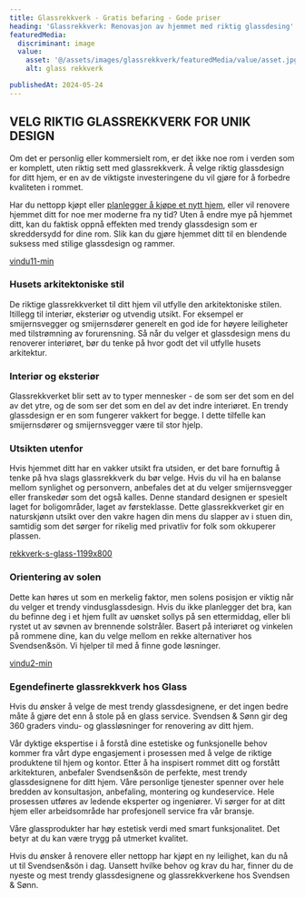 ```yaml
---
title: Glassrekkverk - Gratis befaring - Gode priser
heading: 'Glassrekkverk: Renovasjon av hjemmet med riktig glassdesing'
featuredMedia:
  discriminant: image
  value:
    asset: '@/assets/images/glassrekkverk/featuredMedia/value/asset.jpg'
    alt: glass rekkverk

publishedAt: 2024-05-24
---
```


## VELG RIKTIG GLASSREKKVERK FOR UNIK DESIGN

Om det er personlig eller kommersielt rom, er det ikke noe rom i verden som er komplett, uten riktig sett med glassrekkverk. Å velge riktig glassdesign for ditt hjem, er en av de viktigste investeringene du vil gjøre for å forbedre kvaliteten i rommet.

Har du nettopp kjøpt eller [planlegger å kjøpe et nytt hjem](http://meglerportalen.no), eller vil renovere hjemmet ditt for noe mer moderne fra ny tid? Uten å endre mye på hjemmet ditt, kan du faktisk oppnå effekten med trendy glassdesign som er skreddersydd for dine rom. Slik kan du gjøre hjemmet ditt til en blendende suksess med stilige glassdesign og rammer.

[vindu11-min](https://cdn.sanity.io/images/csbn9wp4/transformed-data/1c48f25c3ca1cd4600086940c25b1bd7d16d9f9f-1000x800.png)

### Husets arkitektoniske stil

De riktige glassrekkverket til ditt hjem vil utfylle den arkitektoniske stilen. Itillegg til interiør, eksteriør og utvendig utsikt. For eksempel er smijernsvegger og smijernsdører generelt en god ide for høyere leiligheter med tilstrømning av forurensning. Så når du velger et glassdesign mens du renoverer interiøret, bør du tenke på hvor godt det vil utfylle husets arkitektur.

### Interiør og eksteriør

Glassrekkverket blir sett av to typer mennesker - de som ser det som en del av det ytre, og de som ser det som en del av det indre interiøret. En trendy glassdesign er en som fungerer vakkert for begge. I dette tilfelle kan smijernsdører og smijernsvegger være til stor hjelp.

### Utsikten utenfor

Hvis hjemmet ditt har en vakker utsikt fra utsiden, er det bare fornuftig å tenke på hva slags glassrekkverk du bør velge. Hvis du vil ha en balanse mellom synlighet og personvern, anbefales det at du velger smijernsvegger eller franskedør som det også kalles. Denne standard designen er spesielt laget for boligområder, laget av førsteklasse. Dette glassrekkverket gir en naturskjønn utsikt over den vakre hagen din mens du slapper av i stuen din, samtidig som det sørger for rikelig med privatliv for folk som okkuperer plassen.

[rekkverk-s-glass-1199x800](https://cdn.sanity.io/images/csbn9wp4/transformed-data/bcd2b8aebd945c78f23b4d1ce22d23fe0c8ce55e-1199x800.jpg)

### Orientering av solen

Dette kan høres ut som en merkelig faktor, men solens posisjon er viktig når du velger et trendy vindusglassdesign. Hvis du ikke planlegger det bra, kan du befinne deg i et hjem fullt av uønsket sollys på sen ettermiddag, eller bli rystet ut av søvnen av brennende solstråler. Basert på interiøret og vinkelen på rommene dine, kan du velge mellom en rekke alternativer hos Svendsen\&sön. Vi hjelper til med å finne gode løsninger.

[vindu2-min](https://cdn.sanity.io/images/csbn9wp4/transformed-data/58192bc7d0b70c08c00ac6b5860892324b022d87-1000x800.png)

### Egendefinerte glassrekkverk hos Glass

Hvis du ønsker å velge de mest trendy glassdesignene, er det ingen bedre måte å gjøre det enn å stole på en glass service. Svendsen & Sønn gir deg 360 graders vindu- og glassløsninger for renovering av ditt hjem.

Vår dyktige ekspertise i å forstå dine estetiske og funksjonelle behov kommer fra vårt dype engasjement i prosessen med å velge de riktige produktene til hjem og kontor. Etter å ha inspisert rommet ditt og forstått arkitekturen, anbefaler Svendsen\&sön de perfekte, mest trendy glassdesignene for ditt hjem. Våre personlige tjenester spenner over hele bredden av konsultasjon, anbefaling, montering og kundeservice. Hele prosessen utføres av ledende eksperter og ingeniører. Vi sørger for at ditt hjem eller arbeidsområde har profesjonell service fra vår bransje.

Våre glassprodukter har høy estetisk verdi med smart funksjonalitet. Det betyr at du kan være trygg på utmerket kvalitet.

Hvis du ønsker å renovere eller nettopp har kjøpt en ny leilighet, kan du nå ut til Svendsen\&sön i dag. Uansett hvilke behov og krav du har, finner du de nyeste og mest trendy glassdesignene og glassrekkverkene hos Svendsen & Sønn.
